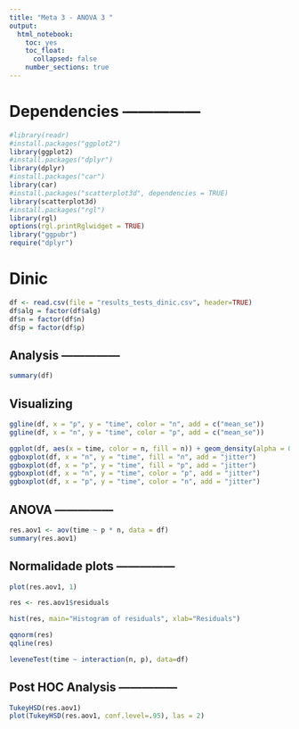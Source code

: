 ```yaml
---
title: "Meta 3 - ANOVA 3 "
output: 
  html_notebook: 
    toc: yes
    toc_float:
      collapsed: false
    number_sections: true
---
```


# Dependencies ---------------

```r
#library(readr)
#install.packages("ggplot2")
library(ggplot2)
#install.packages("dplyr")
library(dplyr)
#install.packages("car")
library(car)
#install.packages("scatterplot3d", dependencies = TRUE)
library(scatterplot3d)
#install.packages("rgl")
library(rgl)
options(rgl.printRglwidget = TRUE)
library("ggpubr")
require("dplyr")
```

# Dinic

```r
df <- read.csv(file = "results_tests_dinic.csv", header=TRUE)
df$alg = factor(df$alg)
df$n = factor(df$n)
df$p = factor(df$p)
```

## Analysis ---------------

```r
summary(df)
```
## Visualizing

```r
ggline(df, x = "p", y = "time", color = "n", add = c("mean_se"))
ggline(df, x = "n", y = "time", color = "p", add = c("mean_se"))
```

```r
ggplot(df, aes(x = time, color = n, fill = n)) + geom_density(alpha = 0.1)
ggboxplot(df, x = "n", y = "time", fill = "n", add = "jitter")
ggboxplot(df, x = "p", y = "time", fill = "p", add = "jitter")
ggboxplot(df, x = "n", y = "time", color = "p", add = "jitter")
ggboxplot(df, x = "p", y = "time", color = "n", add = "jitter")
```

## ANOVA ---------------

```r
res.aov1 <- aov(time ~ p * n, data = df)
summary(res.aov1)
```

## Normalidade plots ---------------

```r
plot(res.aov1, 1)

res <- res.aov1$residuals

hist(res, main="Histogram of residuals", xlab="Residuals")

qqnorm(res)
qqline(res)

leveneTest(time ~ interaction(n, p), data=df)
```

## Post HOC Analysis ---------------

```r
TukeyHSD(res.aov1)
plot(TukeyHSD(res.aov1, conf.level=.95), las = 2)
```
